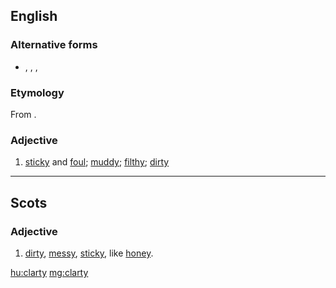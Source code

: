 ==English==

===Alternative forms===
* {{l|en|clartie}}, {{l|en|clerty}}, {{l|en|clorty}}, {{l|en|clurty}} {{qualifier|Scotland}}

===Etymology===
From {{suffix|clart|y|lang=en}}. 

===Adjective===
{{en-adj|er}}

# {{context|UK|dialect|Northern England|lang=en}} [[sticky]] and [[foul]]; [[muddy]]; [[filthy]]; [[dirty]]
#: {{rfquotek|Halliwell}}

----

==Scots==

===Adjective===
{{sco-adj}}

#[[dirty]], [[messy]], [[sticky]], like [[honey]].

[[hu:clarty]]
[[mg:clarty]]